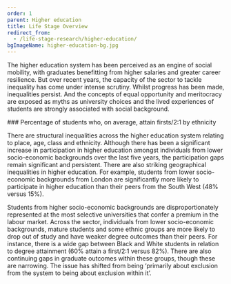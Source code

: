 ```yaml
---
order: 1
parent: Higher education
title: Life Stage Overview
redirect_from:
  - /life-stage-research/higher-education/
bgImageName: higher-education-bg.jpg
---
```



The higher education system has been perceived as an engine of social mobility,
with graduates benefitting from higher salaries and greater career resilience.
But over recent years, the capacity of the sector to tackle inequality has come
under intense scrutiny. Whilst progress has been made, inequalities persist. And
the concepts of equal opportunity and meritocracy are exposed as myths as
university choices and the lived experiences of students are strongly associated
with social background. 

<div>
  ### Percentage of students who, on average, attain firsts/2:1 by ethnicity

  <HigherEducationOverviewGraphSVG/>
</div>

There are structural inequalities across the higher education system relating to
place, age, class and ethnicity. Although there has been a significant increase
in participation in higher education amongst individuals from lower
socio-economic backgrounds over the last five years, the participation gaps
remain significant and persistent. There are also striking geographical
inequalities in higher education. For example, students from lower
socio-economic backgrounds from London are significantly more likely to
participate in higher education than their peers from the South West (48% versus
15%).

Students from higher socio-economic backgrounds are disproportionately
represented at the most selective universities that confer a premium in the
labour market. Across the sector, individuals from lower socio-economic
backgrounds, mature students and some ethnic groups are more likely to drop out
of study and have weaker degree outcomes than their peers. For instance, there
is a wide gap between Black and White students in relation to degree attainment
(60% attain a first/2:1 versus 82%). There are also continuing gaps in graduate
outcomes within these groups, though these are narrowing. The issue has shifted
from being ‘primarily about exclusion from the system to being about exclusion
within it’.
